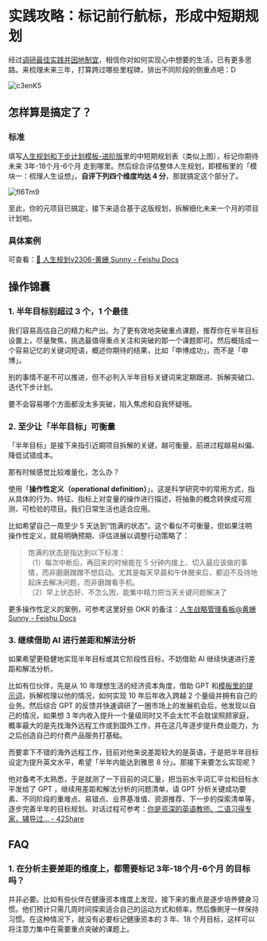 # 实践攻略：标记前行航标，形成中短期规划

经过[调研最佳实践并因地制宜](/project-meta/p2)，相信你对如何实现心中想要的生活，已有更多思路。来梳理未来三年，打算跨过哪些里程碑，排出不同阶段的侧重点吧：D

![c3enK5](https://cdn.sunnyhuang.net/share/c3enK5.jpg/webp ':size=600')



## 怎样算是搞定了？

### 标准

填写[人生规划和下步计划模板-进阶版](https://sunnylife.feishu.cn/wiki/wikcnjWl4c7OOygszq8mAavYcdb)里的中短期规划表（类似上图），标记你期待未来 3年-18个月-6个月 走到哪里。然后综合评估整体人生规划，即模板里的「模块一：梳理人生设想」，**自评下列四个维度均达 4 分**，那就搞定这个部分了。

![fl6Tm9](https://cdn.sunnyhuang.net/share/fl6Tm9.png/webp ':size=450')

至此，你的元项目已搞定，接下来适合基于这版规划，拆解细化未来一个月的项目计划啦。

### 具体案例

可查看：[‍‍​⁤🎯 人生规划v2306-黄姗 Sunny - Feishu Docs](https://sunnylife.feishu.cn/wiki/Is3KwHqb7immyTkEt1WcBkvLnCc)




## 操作锦囊

### 1. 半年目标别超过 3 个，1 个最佳

我们容易高估自己的精力和产出。为了更有效地突破重点课题，推荐你在半年目标设置上，尽量聚焦，挑选最值得重点关注和突破的那一个课题即可。然后概括成一个容易记忆的关键词短语，概述你期待的结果，比如「申博成功」，而不是「申博」。

别的事情不是不可以推进，但不必列入半年目标关键词来定期跟进、拆解突破口、迭代下步计划。

要不会容易哪个方面都没太多突破，陷入焦虑和自我怀疑哦。




### 2. 至少让「半年目标」可衡量


「半年目标」是接下来指引近期项目拆解的关键，越可衡量，前进过程越易纠偏、降低试错成本。

那有时候感觉比较难量化，怎么办？

使用「**操作性定义（operational definition）**」。这是科学研究中的常用方式，指从具体的行为、特征、指标上对变量的操作进行描述，将抽象的概念转换成可观测、可检验的项目。我们日常生活也适合应用。

比如希望自己一周至少 5 天达到“饱满的状态”。这个看似不可衡量，但如果注明操作性定义，就易明确预期、评估进展以调整行动策略了：

> 饱满的状态是指达到以下标准：<br />
> （1）每次中断后，再回来的时候能在 5 分钟内接上、切入最应该做的事情，而非磨磨蹭蹭不想启动。尤其是每天早晨和午休醒来后，都迫不及待地起床去解决问题，而非磨蹭看手机。<br />
> （2）早上状态好、不怎么困，能集中精力把当天关键问题解决了

更多操作性定义的案例，可参考这里好些 OKR 的备注：[⁣​⁡​⁢人生战略管理看板@黄姗 Sunny - Feishu Docs](https://sunnylife.feishu.cn/wiki/wikcnTeuZWOY94jwkQdh4o49YMe?table=tblARZvH89J2M8dS&view=vewvvrVUHv&sheet=FFqkNm)

### 3. 继续借助 AI 进行差距和解法分析

如果希望更稳健地实现半年目标或其它阶段性目标，不妨借助 AI 继续快速进行差距和解法分析。

比如有位伙伴，先是从 10 年理想生活的经济资本角度，借助 GPT 和[模板里的提示词](https://sunnylife42.com/docs/project-meta/case1-p2-restaurant)，拆解梳理以他的情况，如何实现 10 年后年收入跨越 2 个量级并拥有自己的业务。然后综合 GPT 的反馈并快速调研了一圈市场上的发展机会后，他发现以自己的情况，如果想 3 年内收入提升一个量级同时又不会太忙不会耽误照顾家庭，概率最大的是先找海外远程工作或到国外工作，并在这几年逐步提升商业能力，为之后创造自己的付费产品服务打基础。

而要拿下不错的海外远程工作，目前对他来说差距较大的是英语，于是把半年目标设定为提升英文水平，希望「半年内能达到雅思 8 分」。那接下来要怎么实现呢？

他对备考不太熟悉，于是就测了一下目前的词汇量，把当前水平词汇平台和目标水平发给了 GPT ，继续用差距和解法分析的问题清单，请 GPT 分析关键成功要素、不同阶段的重难点、易错点、业界基准值、资源推荐、下一步的探索清单等，逐步完善半年的目标规划。对话过程可参考：[你是资深的英语教师、二语习得专家，辅导过... - 42Share](https://42share.io/gpt/3413554268)




## FAQ

### 1. 在分析主要差距的维度上，都需要标记 3年-18个月-6个月 的目标吗？

并非必要。比如有些伙伴在健康资本维度上发现，接下来的重点是逐步培养健身习惯。他们预计只需几周时间探索适合自己的运动方式和频率，然后像刷牙一样保持习惯。在这种情况下，就没有必要标记健康资本的 3 年、18 个月目标，这样可以将注意力集中在需要重点突破的课题上。

